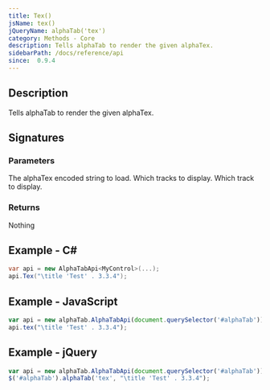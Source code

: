 ```yaml
---
title: Tex()
jsName: tex()
jQueryName: alphaTab('tex')
category: Methods - Core
description: Tells alphaTab to render the given alphaTex.
sidebarPath: /docs/reference/api
since:  0.9.4
---
```



## Description
Tells alphaTab to render the given alphaTex.

## Signatures

<TypeTable>
    <TypeRow type="net" name="void Tex(string tex)" />
    <TypeRow type="net" name="void Tex(string tex, int[] tracks)" />
    <TypeRow type="js" name="function tex(tex)" />
    <TypeRow type="js" name="function tex(tex, tracks)" />
    <TypeRow type="jquery" name="alphaTab('tex', tex)" />
    <TypeRow type="jquery" name="alphaTab('tex', tex, tracks)" />
</TypeTable>

### Parameters

<ParameterTable>
    <ParameterRow platform="all" name="tex" type="string">
        The alphaTex encoded string to load.
    </ParameterRow>
    <ParameterRow platform="all" name="tracks" type="int[]">
        Which tracks to display.
    </ParameterRow>
    <ParameterRow platform="all" name="tracks" type="int">
        Which track to display.
    </ParameterRow>
</ParameterTable>

### Returns
Nothing

## Example - C#

```csharp
var api = new AlphaTabApi<MyControl>(...);
api.Tex("\title 'Test' . 3.3.4");
```

## Example - JavaScript

```js
var api = new alphaTab.AlphaTabApi(document.querySelector('#alphaTab'));
api.tex("\title 'Test' . 3.3.4");
```

## Example - jQuery

```js
var api = new alphaTab.AlphaTabApi(document.querySelector('#alphaTab'));
$('#alphaTab').alphaTab('tex', "\title 'Test' . 3.3.4");
```